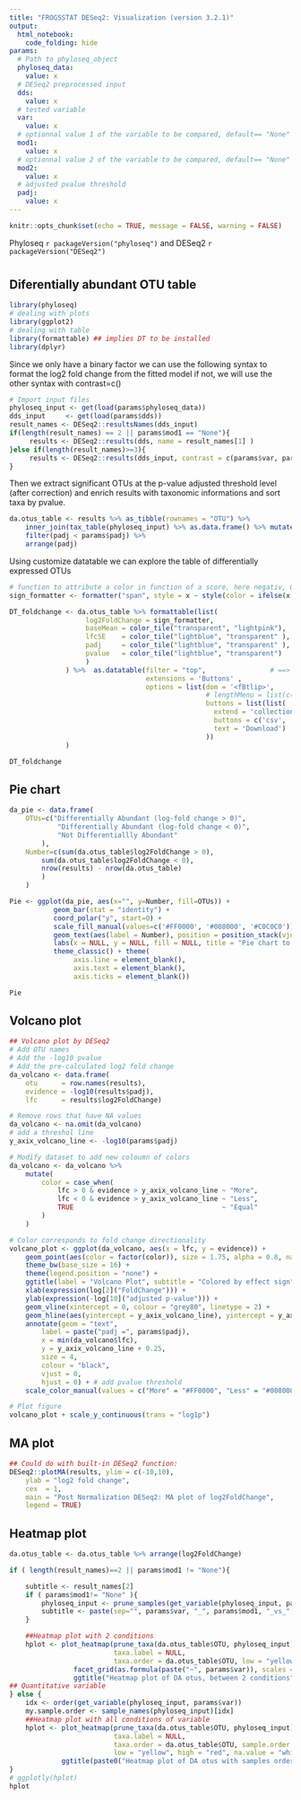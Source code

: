 ```yaml
---
title: "FROGSSTAT DESeq2: Visualization (version 3.2.1)"
output: 
  html_notebook:
    code_folding: hide
params:
  # Path to phyloseq_object
  phyloseq_data:
    value: x
  # DESeq2 preprocessed input
  dds:
    value: x
  # tested variable
  var:
    value: x
  # optionnal value 1 of the variable to be compared, default== "None"
  mod1:
    value: x
  # optionnal value 2 of the variable to be compared, default== "None"
  mod2:
    value: x
  # adjusted pvalue threshold
  padj:
    value: x
---
```


<meta http-equiv="Content-Type" content="text/html; charset=UTF-8">

```r
knitr::opts_chunk$set(echo = TRUE, message = FALSE, warning = FALSE)
```
Phyloseq `r packageVersion("phyloseq")` and DESeq2 `r packageVersion("DESeq2")`

# {.tabset .tabset-fade .tabset-pills}
## Diferentially abundant OTU table

```r
library(phyloseq)
# dealing with plots
library(ggplot2)
# dealing with table
library(formattable) ## implies DT to be installed
library(dplyr)
```

Since we only have a binary factor we can use the following syntax to format the log2 fold change from the fitted model
if not, we will use the other syntax with contrast=c()

```r
# Import input files
phyloseq_input <- get(load(params$phyloseq_data))
dds_input     <- get(load(params$dds))
result_names <- DESeq2::resultsNames(dds_input)
if(length(result_names) == 2 || params$mod1 == "None"){
     results <- DESeq2::results(dds, name = result_names[1] )
}else if(length(result_names)>=3){
     results <- DESeq2::results(dds_input, contrast = c(params$var, params$mod1, params$mod2) ) 
}

```

Then we extract significant OTUs at the p-value adjusted threshold level (after correction) and enrich results with taxonomic informations and sort taxa by pvalue.
```r

da.otus_table <- results %>% as_tibble(rownames = "OTU") %>% 
	inner_join(tax_table(phyloseq_input) %>% as.data.frame() %>% mutate(OTU = taxa_names(phyloseq_input)), by = "OTU") %>% 
    filter(padj < params$padj) %>%  
    arrange(padj)

```

Using customize datatable we can explore the table of differentially expressed OTUs
```r

# function to attribute a color in function of a score, here negativ, 0 and positiv
sign_formatter <- formatter("span", style = x ~ style(color = ifelse(x > 0, "red", ifelse(x < 0, "green", "black"))))

DT_foldchange <- da.otus_table %>% formattable(list(
				   log2FoldChange = sign_formatter, 
                   baseMean = color_tile("transparent", "lightpink"),
                   lfcSE    = color_tile("lightblue", "transparent" ),
                   padj     = color_tile("lightblue", "transparent" ),
                   pvalue   = color_tile("lightblue", "transparent")
                   )
              ) %>%  as.datatable(filter = "top",                # ==> add filter for each column
                                  extensions = 'Buttons' , 
                                  options = list(dom = '<fBtlip>', 
                                                 # lengthMenu = list(c(5,10,25,50,100,-1),c(5,10,25,50,100,"All")), # ==> trop couteux en mémoire, même sur petit jeu
                                                 buttons = list(list(
                                                   extend = 'collection',
                                                   buttons = c('csv', 'excel'),
                                                   text = 'Download')
                                                 ))
              )

DT_foldchange
```

## Pie chart
```r

da_pie <- data.frame(
    OTUs=c("Differentially Abundant (log-fold change > 0)",
            "Differentially Abundant (log-fold change < 0)",
            "Not Differentiallly Abundant"
        ),
    Number=c(sum(da.otus_table$log2FoldChange > 0), 
        sum(da.otus_table$log2FoldChange < 0), 
        nrow(results) - nrow(da.otus_table)
        )
    )

Pie <- ggplot(da_pie, aes(x="", y=Number, fill=OTUs)) + 
           geom_bar(stat = "identity") + 
           coord_polar("y", start=0) + 
           scale_fill_manual(values=c('#FF0000', '#008000', '#C0C0C0')) + 
           geom_text(aes(label = Number), position = position_stack(vjust = 0.5), color = "white") +
           labs(x = NULL, y = NULL, fill = NULL, title = "Pie chart to view OTUs number of Differential Abundance test") +
           theme_classic() + theme(
                axis.line = element_blank(), 
                axis.text = element_blank(),
                axis.ticks = element_blank())

Pie
```

## Volcano plot
```r
## Volcano plot by DESeq2
# Add OTU names
# Add the -log10 pvalue 
# Add the pre-calculated log2 fold change
da_volcano <- data.frame(
    otu      = row.names(results),
    evidence = -log10(results$padj), 
    lfc      = results$log2FoldChange)

# Remove rows that have NA values
da_volcano <- na.omit(da_volcano)
# add a threshol line
y_axix_volcano_line <- -log10(params$padj)

# Modify dataset to add new coloumn of colors
da_volcano <- da_volcano %>%
    mutate(
    	color = case_when(
    		lfc > 0 & evidence > y_axix_volcano_line ~ "More", 
    		lfc < 0 & evidence > y_axix_volcano_line ~ "Less", 
    		TRUE                                     ~ "Equal"
    	)
    )

# Color corresponds to fold change directionality
volcano_plot <- ggplot(da_volcano, aes(x = lfc, y = evidence)) + 
    geom_point(aes(color = factor(color)), size = 1.75, alpha = 0.8, na.rm = T) + # add gene points
    theme_bw(base_size = 16) +                                                    # clean up theme
    theme(legend.position = "none") +                                             # remove legend 
    ggtitle(label = "Volcano Plot", subtitle = "Colored by effect sign") +        # add title
    xlab(expression(log[2]("FoldChange"))) +                                      # x-axis label
    ylab(expression(-log[10]("adjusted p-value"))) +                              # y-axis label
    geom_vline(xintercept = 0, colour = "grey80", linetype = 2) +                                # add line at 0
    geom_hline(aes(yintercept = y_axix_volcano_line), yintercept = y_axix_volcano_line, colour = "grey80", linetype = 2) +
    annotate(geom = "text", 
        label = paste("padj =", params$padj), 
        x = min(da_volcano$lfc), 
        y = y_axix_volcano_line + 0.25, 
        size = 4,
        colour = "black",
        vjust = 0,
        hjust = 0) + # add pvalue threshold           
    scale_color_manual(values = c("More" = "#FF0000", "Less" = "#008000", "Equal" = "#C0C0C0")) # change colors

# Plot figure
volcano_plot + scale_y_continuous(trans = "log1p")
```

## MA plot
```r

## Could do with built-in DESeq2 function:
DESeq2::plotMA(results, ylim = c(-10,10),
    ylab = "log2 fold change",
    cex  = 1,
    main = "Post Normalization DESeq2: MA plot of log2FoldChange",
    legend = TRUE)
```

## Heatmap plot
```r

da.otus_table <- da.otus_table %>% arrange(log2FoldChange)

if ( length(result_names)==2 || params$mod1 != "None"){

    subtitle <- result_names[2]
    if ( params$mod1!= "None" ){
    	phyloseq_input <- prune_samples(get_variable(phyloseq_input, params$var) %in% c(params$mod1, params$mod2), phyloseq_input)
        subtitle <- paste(sep="", params$var, "_", params$mod1, "_vs_", params$mod2)
    }

    ##Heatmap plot with 2 conditions
	hplot <- plot_heatmap(prune_taxa(da.otus_table$OTU, phyloseq_input), 
						  taxa.label = NULL,
						  taxa.order = da.otus_table$OTU, low = "yellow", high = "red", na.value = "white") + 
				facet_grid(as.formula(paste("~", params$var)), scales = "free_x") + 
				ggtitle("Heatmap plot of DA otus, between 2 conditions", subtitle = subtitle)
## Quantitative variable
} else {
    idx <- order(get_variable(phyloseq_input, params$var))
    my.sample.order <- sample_names(phyloseq_input)[idx]
    ##Heatmap plot with all conditions of variable
    hplot <- plot_heatmap(prune_taxa(da.otus_table$OTU, phyloseq_input), 
    					  taxa.label = NULL,
    	                  taxa.order = da.otus_table$OTU, sample.order = my.sample.order, 
    	                  low = "yellow", high = "red", na.value = "white") + 
             ggtitle(paste0("Heatmap plot of DA otus with samples ordered according to ", params$var))
}
# ggplotly(hplot)
hplot
```
